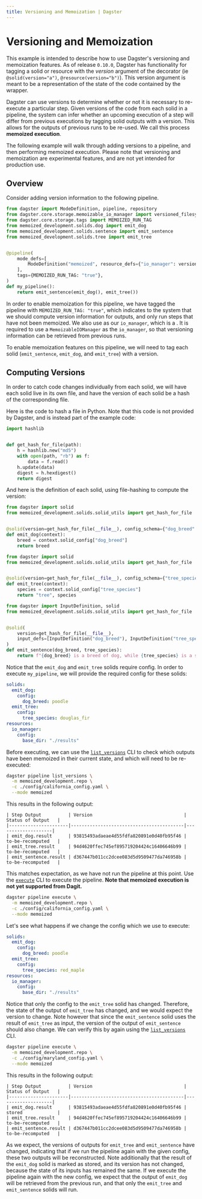 ```yaml
---
title: Versioning and Memoization | Dagster
---
```


# Versioning and Memoization <Experimental />

<CodeReferenceLink filePath="examples/memoized_development" />

This example is intended to describe how to use Dagster's versioning and memoization features. As of release `0.10.0`, Dagster has functionality for tagging a solid or resource with the _version_ argument of the decorator (ie `@solid(version="a")`, `@resource(version="b")`). This version argument is meant to be a representation of the state of the code contained by the wrapper.

Dagster can use versions to determine whether or not it is necessary to re-execute a particular step. Given versions of the code from each solid in a pipeline, the system can infer whether an upcoming execution of a step will differ from previous executions by tagging solid outputs with a version. This allows for the outputs of previous runs to be re-used. We call this process **memoized execution**.

The following example will walk through adding versions to a pipeline, and then performing memoized execution. Please note that versioning and memoization are experimental features, and are not yet intended for production use.

## Overview

Consider adding version information to the following pipeline.

```python file=../../memoized_development/memoized_development/repo.py startafter=start_mypipeline endbefore=end_mypipeline
from dagster import ModeDefinition, pipeline, repository
from dagster.core.storage.memoizable_io_manager import versioned_filesystem_io_manager
from dagster.core.storage.tags import MEMOIZED_RUN_TAG
from memoized_development.solids.dog import emit_dog
from memoized_development.solids.sentence import emit_sentence
from memoized_development.solids.tree import emit_tree


@pipeline(
    mode_defs=[
        ModeDefinition("memoized", resource_defs={"io_manager": versioned_filesystem_io_manager}),
    ],
    tags={MEMOIZED_RUN_TAG: "true"},
)
def my_pipeline():
    return emit_sentence(emit_dog(), emit_tree())
```

In order to enable memoization for this pipeline, we have tagged the pipeline with `MEMOIZED_RUN_TAG: "true"`, which indicates to the system that we should compute version information for outputs, and only run steps that have not been memoized. We also use <PyObject module="dagster.core.storage.memoizable_io_manager" object="versioned_filesystem_io_manager" /> as our `io_manager`, which is a <PyObject module="dagster.core.storage.memoizable_io_manager" object="MemoizableIOManager" />. It is required to use a `MemoizableIOManager` as the `io_manager`, so that versioning information can be retrieved from previous runs.

To enable memoization features on this pipeline, we will need to tag each solid (`emit_sentence`, `emit_dog`, and `emit_tree`) with a version.

## Computing Versions

In order to catch code changes individually from each solid, we will have each solid live in its own file, and have the version of each solid be a hash of the corresponding file.

Here is the code to hash a file in Python. Note that this code is not provided by Dagster, and is instead part of the example code:

```python file=../../memoized_development/memoized_development/solids/solid_utils.py
import hashlib


def get_hash_for_file(path):
    h = hashlib.new("md5")
    with open(path, "rb") as f:
        data = f.read()
    h.update(data)
    digest = h.hexdigest()
    return digest
```

And here is the definition of each solid, using file-hashing to compute the version:

```python file=../../memoized_development/memoized_development/solids/dog.py
from dagster import solid
from memoized_development.solids.solid_utils import get_hash_for_file


@solid(version=get_hash_for_file(__file__), config_schema={"dog_breed": str})
def emit_dog(context):
    breed = context.solid_config["dog_breed"]
    return breed
```

```python file=../../memoized_development/memoized_development/solids/tree.py
from dagster import solid
from memoized_development.solids.solid_utils import get_hash_for_file


@solid(version=get_hash_for_file(__file__), config_schema={"tree_species": str})
def emit_tree(context):
    species = context.solid_config["tree_species"]
    return "tree", species
```

```python file=../../memoized_development/memoized_development/solids/sentence.py
from dagster import InputDefinition, solid
from memoized_development.solids.solid_utils import get_hash_for_file


@solid(
    version=get_hash_for_file(__file__),
    input_defs=[InputDefinition("dog_breed"), InputDefinition("tree_species")],
)
def emit_sentence(dog_breed, tree_species):
    return f"{dog_breed} is a breed of dog, while {tree_species} is a species of tree."
```

Notice that the `emit_dog` and `emit_tree` solids require config. In order to execute `my_pipeline`, we will provide the required config for these solids:

```yaml file=../../memoized_development/config/california_config.yaml
solids:
  emit_dog:
    config:
      dog_breed: poodle
  emit_tree:
    config:
      tree_species: douglas_fir
resources:
  io_manager:
    config:
      base_dir: "./results"
```

Before executing, we can use the [`list_versions`](/\_apidocs/cli#dagster-pipeline-list_versions) CLI to check which outputs have been memoized in their current state, and which will need to be re-executed:

```bash
dagster pipeline list_versions \
  -m memoized_development.repo \
  -c ./config/california_config.yaml \
  --mode memoized
```

This results in the following output:

    | Step Output          | Version                                  | Status of Output   |
    |----------------------|------------------------------------------|--------------------|
    | emit_dog.result      | 93815493adaeae4d55fdfa820891e0d40fb95f46 | to-be-recomputed   |
    | emit_tree.result     | 94d4620ffec745ef895719204424c16406646b99 | to-be-recomputed   |
    | emit_sentence.result | d367447b011cc2dcee083d5d9509477da746958b | to-be-recomputed   |

This matches expectation, as we have not run the pipeline at this point. Use the [`execute`](/\_apidocs/cli#dagster-pipeline-execute) CLI to execute the pipeline. **Note that memoized execution is not yet supported from Dagit.**

```bash
dagster pipeline execute \
  -m memoized_development.repo \
  -c ./config/california_config.yaml \
  --mode memoized
```

Let's see what happens if we change the config which we use to execute:

```yaml file=../../memoized_development/config/maryland_config.yaml
solids:
  emit_dog:
    config:
      dog_breed: poodle
  emit_tree:
    config:
      tree_species: red_maple
resources:
  io_manager:
    config:
      base_dir: "./results"
```

Notice that only the config to the `emit_tree` solid has changed. Therefore, the state of the output of `emit_tree` has changed, and we would expect the version to change. Note however that since the `emit_sentence` solid uses the result of `emit_tree` as input, the version of the output of `emit_sentence` should also change. We can verify this by again using the [`list_versions`](/\_apidocs/cli#dagster-pipeline-list_versions) CLI.

```bash
dagster pipeline execute \
  -m memoized_development.repo \
  -c ./config/maryland_config.yaml \
  --mode memoized
```

This results in the following output:

    | Step Output          | Version                                  | Status of Output   |
    |----------------------|------------------------------------------|--------------------|
    | emit_dog.result      | 93815493adaeae4d55fdfa820891e0d40fb95f46 | stored             |
    | emit_tree.result     | 94d4620ffec745ef895719204424c16406646b99 | to-be-recomputed   |
    | emit_sentence.result | d367447b011cc2dcee083d5d9509477da746958b | to-be-recomputed   |

As we expect, the versions of outputs for `emit_tree` and `emit_sentence` have changed, indicating that if we run the pipeline again with the given config, these two outputs will be reconstructed. Note additionally that the result of the `emit_dog` solid is marked as stored, and its version has not changed, because the state of its inputs has remained the same. If we execute the pipeline again with the new config, we expect that the output of `emit_dog` will be retrieved from the previous run, and that only the `emit_tree` and `emit_sentence` solids will run.
